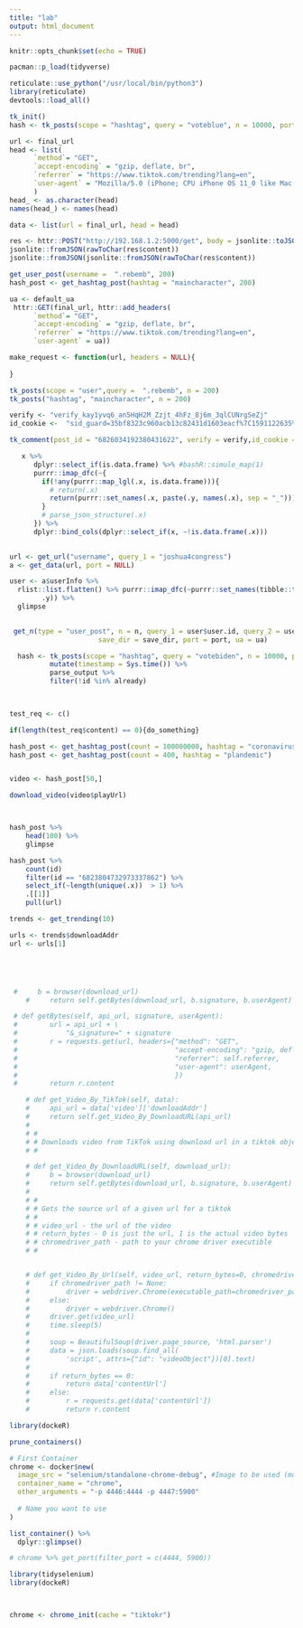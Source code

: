 ```yaml
---
title: "lab"
output: html_document
---
```


```r
knitr::opts_chunk$set(echo = TRUE)

pacman::p_load(tidyverse)
```

```r
reticulate::use_python("/usr/local/bin/python3")
library(reticulate)
devtools::load_all()

tk_init()
hash <- tk_posts(scope = "hashtag", query = "voteblue", n = 10000, port = NULL)

url <- final_url
head <- list(
      `method`= "GET",
      `accept-encoding` = "gzip, deflate, br",
      `referrer` = "https://www.tiktok.com/trending?lang=en",
      `user-agent` = "Mozilla/5.0 (iPhone; CPU iPhone OS 11_0 like Mac OS X) AppleWebKit/604.1.38 (KHTML, like Gecko) Version/11.0 Mobile/15A372 Safari/604.1"
      )
head_ <- as.character(head)
names(head_) <- names(head)

data <- list(url = final_url, head = head)

res <- httr::POST("http://192.168.1.2:5000/get", body = jsonlite::toJSON(data),  encode = "json")
jsonlite::fromJSON(rawToChar(res$content))
jsonlite::fromJSON(jsonlite::fromJSON(rawToChar(res$content))

```


```r
get_user_post(username =  ".rebemb", 200)
hash_post <- get_hashtag_post(hashtag = "maincharacter", 200)

ua <- default_ua
 httr::GET(final_url, httr::add_headers(
      `method`= "GET",
      `accept-encoding` = "gzip, deflate, br",
      `referrer` = "https://www.tiktok.com/trending?lang=en",
      `user-agent` = ua))

make_request <- function(url, headers = NULL){
  
}

tk_posts(scope = "user",query =  ".rebemb", n = 200)
tk_posts("hashtag", "maincharacter", n = 200)

verify <- "verify_kay1yvq6_an5HqH2M_Zzjt_4hFz_8j6m_3qlCUNrgSeZj"
id_cookie <-  "sid_guard=35bf8323c960acb13c82431d1603eacf%7C1591122635%7C5184000%7CSat%2C+01-Aug-2020+18%3A30%3A35+GMT"

tk_comment(post_id = "6826034192380431622", verify = verify,id_cookie = id_cookie)

   x %>%
      dplyr::select_if(is.data.frame) %>% #bashR::simule_map(1)
      purrr::imap_dfc(~{
        if(!any(purrr::map_lgl(.x, is.data.frame))){
          # return(.x)
          return(purrr::set_names(.x, paste(.y, names(.x), sep = "_")))
        }
        # parse_json_structure(.x)
      }) %>%
      dplyr::bind_cols(dplyr::select_if(x, ~!is.data.frame(.x)))

   
url <- get_url("username", query_1 = "joshua4congress")
a <- get_data(url, port = NULL)

user <- a$userInfo %>% 
  rlist::list.flatten() %>% purrr::imap_dfc(~purrr::set_names(tibble::tibble(.x), 
        .y)) %>%
  glimpse
   

 get_n(type = "user_post", n = n, query_1 = user$user.id, query_2 = user$user.secUid, query = query,
                      save_dir = save_dir, port = port, ua = ua)

  hash <- tk_posts(scope = "hashtag", query = "votebiden", n = 10000, port = NULL) %>%
          mutate(timestamp = Sys.time()) %>%
          parse_output %>%
          filter(!id %in% already)

     
```


```r
test_req <- c()

if(length(test_req$content) == 0){do_something}

hash_post <- get_hashtag_post(count = 100000000, hashtag = "coronavirus", save = T, path = "video")
hash_post <- get_hashtag_post(count = 400, hashtag = "plandemic")


video <- hash_post[50,]

download_video(video$playUrl)



hash_post %>%
    head(100) %>%
    glimpse

hash_post %>%
    count(id)
    filter(id == "6823804732973337862") %>%
    select_if(~length(unique(.x))  > 1) %>%
    .[[1]]
    pull(url)

```


```r
trends <- get_trending(10)

urls <- trends$downloadAddr
url <- urls[1]





 #     b = browser(download_url)
    #     return self.getBytes(download_url, b.signature, b.userAgent)
```


```r
 # def getBytes(self, api_url, signature, userAgent):
 #        url = api_url + \
 #            "&_signature=" + signature
 #        r = requests.get(url, headers={"method": "GET",
 #                                       "accept-encoding": "gzip, deflate, br",
 #                                       "referrer": self.referrer,
 #                                       "user-agent": userAgent,
 #                                       })
 #        return r.content

    # def get_Video_By_TikTok(self, data):
    #     api_url = data['video']['downloadAddr']
    #     return self.get_Video_By_DownloadURL(api_url)
    # 
    # #
    # # Downloads video from TikTok using download url in a tiktok object
    # #

    # def get_Video_By_DownloadURL(self, download_url):
    #     b = browser(download_url)
    #     return self.getBytes(download_url, b.signature, b.userAgent)
    # 
    # #
    # # Gets the source url of a given url for a tiktok
    # #
    # # video_url - the url of the video
    # # return_bytes - 0 is just the url, 1 is the actual video bytes
    # # chromedriver_path - path to your chrome driver executible
    # #


    # def get_Video_By_Url(self, video_url, return_bytes=0, chromedriver_path=None):
    #     if chromedriver_path != None:
    #         driver = webdriver.Chrome(executable_path=chromedriver_path)
    #     else:
    #         driver = webdriver.Chrome()
    #     driver.get(video_url)
    #     time.sleep(5)
    # 
    #     soup = BeautifulSoup(driver.page_source, 'html.parser')
    #     data = json.loads(soup.find_all(
    #         'script', attrs={"id": "videoObject"})[0].text)
    # 
    #     if return_bytes == 0:
    #         return data['contentUrl']
    #     else:
    #         r = requests.get(data['contentUrl'])
    #         return r.content
```





```r
library(dockeR)

prune_containers()

# First Container
chrome <- docker$new(
  image_src = "selenium/standalone-chrome-debug", #Image to be used (model for the container)
  container_name = "chrome",
  other_arguments = "-p 4446:4444 -p 4447:5900"
  
  # Name you want to use
)
```

```r
list_container() %>%
  dplyr::glimpse()
```


```r
# chrome %>% get_port(filter_port = c(4444, 5900))

library(tidyselenium)
library(dockeR)



chrome <- chrome_init(cache = "tiktokr")

```


